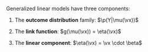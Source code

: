 Generalized linear models have three components:

1.   The **outcome distribution** family: $\p(Y|\mu(\vx))$

2.  The **link function**: $g(\mu(\vx)) = \eta(\vx)$

3.   The **linear component**: $\eta(\vx) = \vx \cdot \beta$

